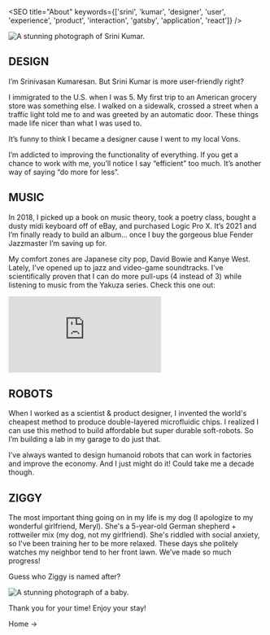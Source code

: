 
<SEO title="About" keywords={['srini', 'kumar', 'designer', 'user', 'experience', 'product', 'interaction', 'gatsby', 'application', 'react']} />

<img src={me} alt="A stunning photograph of Srini Kumar." class="center"/>

## DESIGN

I’m Srinivasan Kumaresan. But Srini Kumar is more user-friendly right?

I immigrated to the U.S. when I was 5. My first trip to an American grocery store was something else. I walked on a sidewalk, crossed a street when a traffic light told me to and was greeted by an automatic door. These things made life nicer than what I was used to.

It’s funny to think I became a designer cause I went to my local Vons. 

I’m addicted to improving the functionality of everything. If you get a chance to work with me, you’ll notice I say “efficient” too much. It’s another way of saying “do more for less”.


## MUSIC

In 2018, I picked up a book on music theory, took a poetry class, bought a dusty midi keyboard off of eBay, and purchased Logic Pro X. It’s 2021 and I’m finally ready to build an album… once I buy the gorgeous blue Fender Jazzmaster I’m saving up for. 

My comfort zones are Japanese city pop, David Bowie and Kanye West. Lately, I’ve opened up to jazz and video-game soundtracks. I’ve scientifically proven that I can do more pull-ups (4 instead of 3) while listening to music from the Yakuza series. Check this one out:

<div class="center"> 
    <iframe src="https://www.youtube-nocookie.com/embed/VD6__C2Ht6M" frameborder="0" allow="accelerometer; autoplay; clipboard-write; encrypted-media; gyroscope; picture-in-picture" allowfullscreen ></iframe>
</div>

## ROBOTS

When I worked as a scientist & product designer, I invented the world's cheapest method to produce double-layered microfluidic chips. I realized I can use this method to build affordable but super durable soft-robots. So I’m building a lab in my garage to do just that.

I’ve always wanted to design humanoid robots that can work in factories and improve the economy. And I just might do it! Could take me a decade though.

## ZIGGY

The most important thing going on in my life is my dog (I apologize to my wonderful girlfriend, Meryl). 
She's a 5-year-old German shepherd + rottweiler mix (my dog, not my girlfriend). 
She's riddled with social anxiety, so I've been training her to be more relaxed. 
These days she politely watches my neighbor tend to her front lawn. We’ve made so much progress!

Guess who Ziggy is named after?

<img src={ziggy} alt="A stunning photograph of a baby." class="center" />

Thank you for your time! Enjoy your stay!
<Link to="/">Home -></Link>




